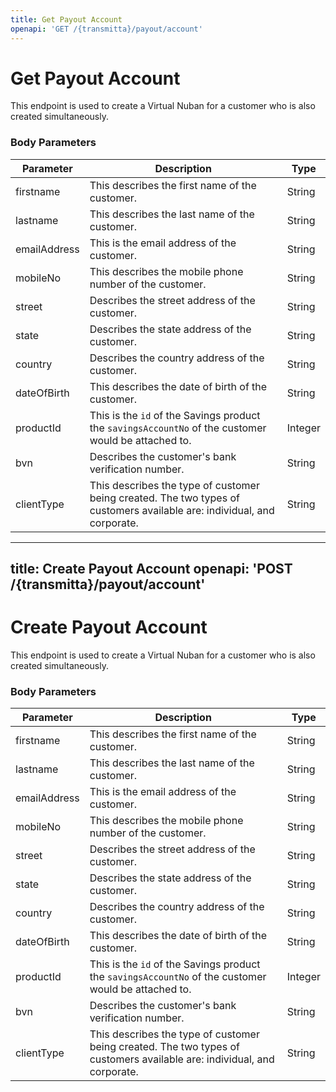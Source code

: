 ```yaml
---
title: Get Payout Account
openapi: 'GET /{transmitta}/payout/account'
---
```


# Get Payout Account

This endpoint is used to create a Virtual Nuban for a customer who is also created simultaneously.

### Body Parameters

| **Parameter** | **Description** | **Type** |
| --- | --- | --- |
| firstname | This describes the first name of the customer. | String |
| lastname | This describes the last name of the customer. | String |
| emailAddress | This is the email address of the customer. | String |
| mobileNo | This describes the mobile phone number of the customer. | String |
| street | Describes the street address of the customer. | String |
| state | Describes the state address of the customer. | String |
| country | Describes the country address of the customer. | String |
| dateOfBirth | This describes the date of birth of the customer. | String |
| productId | This is the `id` of the Savings product the `savingsAccountNo` of the customer would be attached to. | Integer |
| bvn | Describes the customer's bank verification number. | String |
| clientType | This describes the type of customer being created. The two types of customers available are: individual, and corporate. | String |

---
title: Create Payout Account
openapi: 'POST /{transmitta}/payout/account'
---

# Create Payout Account

This endpoint is used to create a Virtual Nuban for a customer who is also created simultaneously.

### Body Parameters

| **Parameter** | **Description** | **Type** |
| --- | --- | --- |
| firstname | This describes the first name of the customer. | String |
| lastname | This describes the last name of the customer. | String |
| emailAddress | This is the email address of the customer. | String |
| mobileNo | This describes the mobile phone number of the customer. | String |
| street | Describes the street address of the customer. | String |
| state | Describes the state address of the customer. | String |
| country | Describes the country address of the customer. | String |
| dateOfBirth | This describes the date of birth of the customer. | String |
| productId | This is the `id` of the Savings product the `savingsAccountNo` of the customer would be attached to. | Integer |
| bvn | Describes the customer's bank verification number. | String |
| clientType | This describes the type of customer being created. The two types of customers available are: individual, and corporate. | String |
